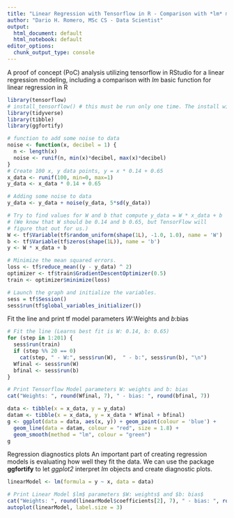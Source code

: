```yaml
---
title: "Linear Regression with Tensorflow in R - Comparison with *lm* model"
author: "Dario H. Romero, MSc CS - Data Scientist"
output:
  html_document: default
  html_notebook: default
editor_options: 
  chunk_output_type: console
---
```


A proof of concept (PoC) analysis utilizing tensorflow in RStudio for a linear regression modeling, 
including a comparison with *lm* basic function for linear regression in R  

```r
library(tensorflow)
# install_tensorflow() # this must be run only one time. The install will create a tf env called r-tensorflow
library(tidyverse)
library(tibble)
library(ggfortify)
```

```r
# function to add some noise to data
noise <- function(x, decibel = 1) {
  n <- length(x)
  noise <- runif(n, min(x)*decibel, max(x)*decibel)
}
# Create 100 x, y data points, y = x * 0.14 + 0.65
x_data <- runif(100, min=0, max=1)
y_data <- x_data * 0.14 + 0.65

# Adding some noise to data
y_data <- y_data + noise(y_data, 5*sd(y_data))
```

```r
# Try to find values for W and b that compute y_data = W * x_data + b
# (We know that W should be 0.14 and b 0.65, but TensorFlow will
# figure that out for us.)
W <- tf$Variable(tf$random_uniform(shape(1L), -1.0, 1.0), name = 'W')
b <- tf$Variable(tf$zeros(shape(1L)), name = 'b')
y <- W * x_data + b

# Minimize the mean squared errors.
loss <- tf$reduce_mean((y - y_data) ^ 2)
optimizer <- tf$train$GradientDescentOptimizer(0.5)
train <- optimizer$minimize(loss)
```

```r
# Launch the graph and initialize the variables.
sess = tf$Session()
sess$run(tf$global_variables_initializer())
```

Fit the line and print tf model parameters $W$:Weights and $b:$bias
```r
# Fit the line (Learns best fit is W: 0.14, b: 0.65)
for (step in 1:201) {
  sess$run(train)
  if (step %% 20 == 0)
    cat(step, " - W:", sess$run(W),  " - b:", sess$run(b), "\n")
  Wfinal <- sess$run(W)
  bfinal <- sess$run(b)
}

# Print Tensorflow Model parameters W: weights and b: bias
cat("Weights: ", round(Wfinal, 7), " - bias: ", round(bfinal, 7))
```

```r

data <- tibble(x = x_data, y = y_data)
datam <- tibble(x = x_data, y = x_data * Wfinal + bfinal)
g <- ggplot(data = data, aes(x, y)) + geom_point(colour = 'blue') + 
  geom_line(data = datam, colour = "red", size = 1.8) + 
  geom_smooth(method = "lm", colour = "green")
g

```

Regression diagnostics plots
An important part of creating regression models is evaluating how well they fit the data. We can use the package **ggfortify** to let *ggplot2* interpret *lm* objects and create diagnostic plots.

```r

linearModel <- lm(formula = y ~ x, data = data)

# Print Linear Model $lm$ parameters $W: weights$ and $b: bias$ 
cat("Weights: ", round(linearModel$coefficients[2], 7), " - bias: ", round(linearModel$coefficients[1], 7))
autoplot(linearModel, label.size = 3)

```




